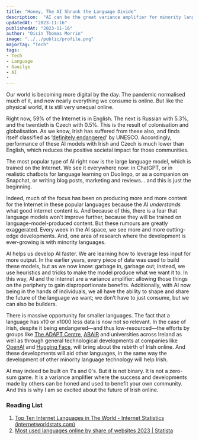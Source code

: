 ---
title: "Honey, The AI Shrunk the Language Divide"
description:  "AI can be the great variance amplifier for minority languages"
updatedAt: "2023-11-16"
publishedAt: "2023-11-16"
author: "Oisín Thomas Morrin"
image: "../../public/profile.png"
majorTag: "Tech"
tags: 
- Tech
- Language
- Gaeilge
- AI
- 
---

Our world is becoming more digital by the day. The pandemic normalised much of it, and now nearly everything we consume is online. But like the physical world, it is still very unequal online.

Right now, 59% of the Internet is in English. The next is Russian with 5.3%, and the twentieth is Czech with 0.5%. This is the result of colonisation and globalisation. As we know, Irish has suffered from these also, and finds itself classified as ‘[definitely endangered](https://www.independent.ie/irish-news/irish-languagedefinitely-endangered-as-linguists-predict-it-will-vanish-in-the-next-century-40427361.html)’ by UNESCO. Accordingly, performance of these AI models with Irish and Czech is much lower than English, which reduces the positive societal impact for those communities.

The most popular type of AI right now is the large language model, which is trained on the Internet. We see it everywhere now: in ChatGPT, or in realistic chatbots for language learning on Duolingo, or as a companion on Snapchat, or writing blog posts, marketing and reviews... and this is just the beginning.

Indeed, much of the focus has been on producing more and more content for the Internet in these popular languages because the AI *understands* what good internet content is. And because of this, there is a fear that language models won't improve further, because they will be trained on language-model-produced content. But these rumours are greatly exaggerated. Every week in the AI space, we see more and more cutting-edge developments. And, one area of research where the development is ever-growing is with minority languages.

AI helps us develop AI faster. We are learning how to leverage less input for more output. In the earlier years, every piece of data was used to build these models, but as we now know: garbage in, garbage out; instead, we use heuristics and tricks to make the model produce what we want it to. In this way, AI and the internet are a variance amplifier: allowing those things on the periphery to gain disproportionate benefits. Additionally, with AI now being in the hands of individuals, we all have the ability to shape and share the future of the language we want; we don’t have to just consume, but we can also be builders.

There is massive opportunity for smaller languages. The fact that a language has x10 or x1000 less data is now not so relevant. In the case of Irish, despite it being endangered—and thus low-resourced—the efforts by groups like [The ADAPT Centre](https://www.adaptcentre.ie/), [ABAIR](https://www.abair.ie/ga) and universities across Ireland as well as through general technological developments at companies like [OpenAI](https://openai.com/) and [Hugging Face](https://huggingface.co/), will bring about the rebirth of Irish online. And these developments will aid other languages, in the same way the development of other minority language technology will help Irish.

AI may indeed be built on 1's and 0's. But it is not binary. It is not a zero-sum game. It is a variance amplifier where the success and developments made by others can be honed and used to benefit your own community. And this is why I am so excited about the future of Irish online.

### Reading List
1. [Top Ten Internet Languages in The World - Internet Statistics (internetworldstats.com)](https://www.internetworldstats.com/stats7.htm)
2. [Most used languages online by share of websites 2023 | Statista](https://www.statista.com/statistics/262946/most-common-languages-on-the-internet/)
